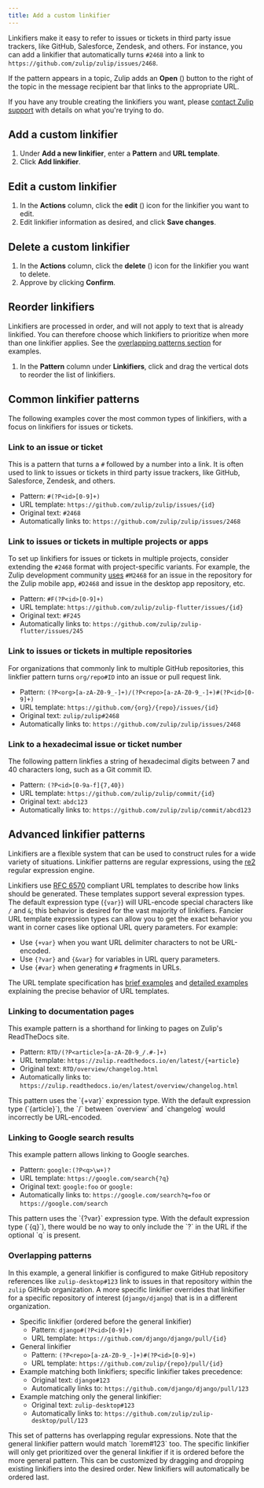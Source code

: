 ```yaml
---
title: Add a custom linkifier
---
```





<AdminOnly />

Linkifiers make it easy to refer to issues or tickets in third
party issue trackers, like GitHub, Salesforce, Zendesk, and others.
For instance, you can add a linkifier that automatically turns `#2468`
into a link to `https://github.com/zulip/zulip/issues/2468`.

If the pattern appears in a topic, Zulip adds an
**Open** (<ExternalLinkIcon />) button
to the right of the topic in the message recipient bar that links to
the appropriate URL.

If you have any trouble creating the linkifiers you want, please [contact Zulip
support](/help/contact-support) with details on what you're trying to do.

## Add a custom linkifier

<FlattenedSteps>
  <NavigationSteps target="settings/linkifier-settings" />

  1. Under **Add a new linkifier**, enter a **Pattern** and
     **URL template**.
  1. Click **Add linkifier**.
</FlattenedSteps>

## Edit a custom linkifier

<FlattenedSteps>
  <NavigationSteps target="settings/linkifier-settings" />

  1. In the **Actions** column, click the **edit** (<EditIcon />)
     icon for the linkifier you want to edit.
  1. Edit linkifier information as desired, and click **Save changes**.
</FlattenedSteps>

## Delete a custom linkifier

<FlattenedSteps>
  <NavigationSteps target="settings/linkifier-settings" />

  1. In the **Actions** column, click the **delete** (<TrashIcon />) icon for the linkifier you want to delete.
  1. Approve by clicking **Confirm**.
</FlattenedSteps>

## Reorder linkifiers

Linkifiers are processed in order, and will not apply to text that
is already linkified. You can therefore choose which linkifiers to prioritize
when more than one linkifier applies. See the
[overlapping patterns section](#overlapping-patterns) for examples.

<FlattenedSteps>
  <NavigationSteps target="settings/linkifier-settings" />

  1. In the **Pattern** column under **Linkifiers**, click and drag the vertical
     dots to reorder the list of linkifiers.
</FlattenedSteps>

## Common linkifier patterns

The following examples cover the most common types of linkifiers, with a focus
on linkifiers for issues or tickets.

### Link to an issue or ticket

This is a pattern that turns a `#` followed by a number into a link. It is often
used to link to issues or tickets in third party issue trackers, like GitHub,
Salesforce, Zendesk, and others.

* Pattern: `#(?P<id>[0-9]+)`
* URL template: `https://github.com/zulip/zulip/issues/{id}`
* Original text: `#2468`
* Automatically links to: `https://github.com/zulip/zulip/issues/2468`

### Link to issues or tickets in multiple projects or apps

To set up linkifiers for issues or tickets in multiple projects,
consider extending the `#2468` format with project-specific
variants. For example, the Zulip development community
[uses](https://zulip.com/development-community/#linking-to-github-issues-and-pull-requests)
`#M2468` for an issue in the repository for the Zulip mobile app,
`#D2468` and issue in the desktop app repository, etc.

* Pattern: `#F(?P<id>[0-9]+)`
* URL template: `https://github.com/zulip/zulip-flutter/issues/{id}`
* Original text: `#F245`
* Automatically links to: `https://github.com/zulip/zulip-flutter/issues/245`

### Link to issues or tickets in multiple repositories

For organizations that commonly link to multiple GitHub repositories, this
linkfier pattern turns `org/repo#ID` into an issue or pull request link.

* Pattern: `(?P<org>[a-zA-Z0-9_-]+)/(?P<repo>[a-zA-Z0-9_-]+)#(?P<id>[0-9]+)`
* URL template: `https://github.com/{org}/{repo}/issues/{id}`
* Original text: `zulip/zulip#2468`
* Automatically links to: `https://github.com/zulip/zulip/issues/2468`

### Link to a hexadecimal issue or ticket number

The following pattern linkfies a string of hexadecimal digits between 7 and 40
characters long, such as a Git commit ID.

* Pattern: `(?P<id>[0-9a-f]{7,40})`
* URL template: `https://github.com/zulip/zulip/commit/{id}`
* Original text: `abdc123`
* Automatically links to: `https://github.com/zulip/zulip/commit/abcd123`

## Advanced linkifier patterns

Linkifiers are a flexible system that can be used to construct rules for a wide
variety of situations. Linkifier patterns are regular expressions, using the
[re2](https://github.com/google/re2/wiki/Syntax) regular expression
engine.

Linkifiers use [RFC 6570](https://www.rfc-editor.org/rfc/rfc6570.html) compliant
URL templates to describe how links should be generated. These templates support
several expression types. The default expression type (`{var}`) will URL-encode
special characters like `/` and `&`; this behavior is desired for the vast
majority of linkifiers. Fancier URL template expression types can allow you to
get the exact behavior you want in corner cases like optional URL query
parameters. For example:

* Use `{+var}` when you want URL delimiter characters to not be URL-encoded.
* Use `{?var}` and `{&var}` for variables in URL query parameters.
* Use `{#var}` when generating `#` fragments in URLs.

The URL template specification has [brief
examples](https://www.rfc-editor.org/rfc/rfc6570.html#section-1.2) and [detailed
examples](https://www.rfc-editor.org/rfc/rfc6570.html#section-3.2) explaining
the precise behavior of URL templates.

### Linking to documentation pages

This example pattern is a shorthand for linking to pages on Zulip's ReadTheDocs
site.

* Pattern: `RTD/(?P<article>[a-zA-Z0-9_/.#-]+)`
* URL template: `https://zulip.readthedocs.io/en/latest/{+article}`
* Original text: `RTD/overview/changelog.html`
* Automatically links to: `https://zulip.readthedocs.io/en/latest/overview/changelog.html`

<ZulipTip>
  This pattern uses the `{+var}` expression type. With the
  default expression type (`{article}`), the `/` between `overview` and
  `changelog` would incorrectly be URL-encoded.
</ZulipTip>

### Linking to Google search results

This example pattern allows linking to Google searches.

* Pattern: `google:(?P<q>\w+)?`
* URL template: `https://google.com/search{?q}`
* Original text: `google:foo` or `google:`
* Automatically links to: `https://google.com/search?q=foo` or `https://google.com/search`

<ZulipTip>
  This pattern uses the `{?var}` expression type. With the default expression
  type (`{q}`), there would be no way to only include the `?` in the URL
  if the optional `q` is present.
</ZulipTip>

### Overlapping patterns

In this example, a general linkifier is configured to make GitHub
repository references like `zulip-desktop#123` link to issues in that
repository within the `zulip` GitHub organization. A more specific
linkifier overrides that linkifier for a specific repository of
interest (`django/django`) that is in a different organization.

* Specific linkifier (ordered before the general linkifier)
  * Pattern: `django#(?P<id>[0-9]+)`
  * URL template: `https://github.com/django/django/pull/{id}`
* General linkifier
  * Pattern: `(?P<repo>[a-zA-Z0-9_-]+)#(?P<id>[0-9]+)`
  * URL template: `https://github.com/zulip/{repo}/pull/{id}`
* Example matching both linkifiers; specific linkifier takes precedence:
  * Original text: `django#123`
  * Automatically links to: `https://github.com/django/django/pull/123`
* Example matching only the general linkifier:
  * Original text: `zulip-desktop#123`
  * Automatically links to: `https://github.com/zulip/zulip-desktop/pull/123`

<ZulipTip>
  This set of patterns has overlapping regular expressions. Note that
  the general linkifier pattern would match `lorem#123` too. The specific
  linkifier will only get prioritized over the general linkifier if it is
  ordered before the more general pattern. This can be customized by
  dragging and dropping existing linkifiers into the desired order. New
  linkifiers will automatically be ordered last.
</ZulipTip>
